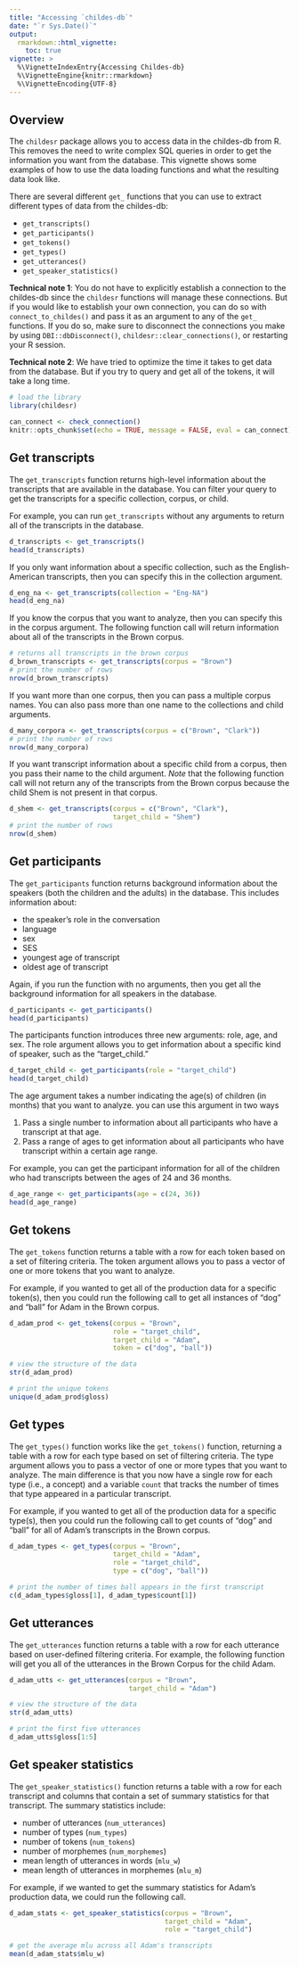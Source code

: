 ```yaml
---
title: "Accessing `childes-db`"
date: "`r Sys.Date()`"
output:
  rmarkdown::html_vignette:
    toc: true
vignette: >
  %\VignetteIndexEntry{Accessing Childes-db}
  %\VignetteEngine{knitr::rmarkdown}
  %\VignetteEncoding{UTF-8}
---
```


## Overview

The `childesr` package allows you to access data in the childes-db from R. This removes the need to write complex SQL queries in order to get the information you want from the database. This vignette shows some examples of how to use the data loading functions and what the resulting data look like.

There are several different `get_` functions that you can use to extract different types of data from the childes-db:

  * `get_transcripts()`
  * `get_participants()`
  * `get_tokens()`
  * `get_types()`
  * `get_utterances()`
  * `get_speaker_statistics()`

**Technical note 1**: You do not have to explicitly establish a connection to the childes-db since the `childesr` functions will manage these connections. But if you would like to establish your own connection, you can do so with `connect_to_childes()` and pass it as an argument to any of the `get_` functions. If you do so, make sure to disconnect the connections you make by using `DBI::dbDisconnect()`, `childesr::clear_connections()`, or restarting your R session.

**Technical note 2**: We have tried to optimize the time it takes to get data from the database. But if you try to query and get all of the tokens, it will take a long time.

```r
# load the library
library(childesr)
```

```r
can_connect <- check_connection()
knitr::opts_chunk$set(echo = TRUE, message = FALSE, eval = can_connect)
```

## Get transcripts

The `get_transcripts` function returns high-level information about the transcripts that are available in the database. You can filter your query to get the transcripts for a specific collection, corpus, or child.

For example, you can run `get_transcripts` without any arguments to return all of the transcripts in the database.

```r
d_transcripts <- get_transcripts()
head(d_transcripts)
```

If you only want information about a specific collection, such as the English-American transcripts, then you can specify this in the collection argument.

```r
d_eng_na <- get_transcripts(collection = "Eng-NA")
head(d_eng_na)
```

If you know the corpus that you want to analyze, then you can specify this in the corpus argument. The following function call will return information about all of the transcripts in the Brown corpus.

```r
# returns all transcripts in the brown corpus
d_brown_transcripts <- get_transcripts(corpus = "Brown")
# print the number of rows
nrow(d_brown_transcripts)
```

If you want more than one corpus, then you can pass a multiple corpus names. You can also pass more than one name to the collections and child arguments.

```r
d_many_corpora <- get_transcripts(corpus = c("Brown", "Clark"))
# print the number of rows
nrow(d_many_corpora)
```

If you want transcript information about a specific child from a corpus, then you pass their name to the child argument. *Note* that the following function call will not return any of the transcripts from the Brown corpus because the child Shem is not present in that corpus. 

```r
d_shem <- get_transcripts(corpus = c("Brown", "Clark"),
                          target_child = "Shem")
# print the number of rows
nrow(d_shem)
```

## Get participants

The `get_participants` function returns background information about the speakers (both the children and the adults) in the database. This includes information about:

  * the speaker's role in the conversation
  * language
  * sex
  * SES
  * youngest age of transcript
  * oldest age of transcript

Again, if you run the function with no arguments, then you get all the background information for all speakers in the database.

```r
d_participants <- get_participants()
head(d_participants)
```

The participants function introduces three new arguments: role, age, and sex. The role argument allows you to get information about a specific kind of speaker, such as the "target_child." 

```r
d_target_child <- get_participants(role = "target_child")
head(d_target_child)
```

The age argument takes a number indicating the age(s) of children (in months) that you want to analyze. you can use this argument in two ways 

  1. Pass a single number to information about all participants who have a transcript at that age. 
  2. Pass a range of ages to get information about all participants who have transcript within a
  certain age range. 

For example, you can get the participant information for all of the children who had transcripts between the ages of 24 and 36 months. 

```r
d_age_range <- get_participants(age = c(24, 36))
head(d_age_range)
```

## Get tokens

The `get_tokens` function returns a table with a row for each token based on a set of filtering criteria. The token argument allows you to pass a vector of one or more tokens that you want to analyze.

For example, if you wanted to get all of the production data for a specific token(s), then you could run the following call to get all instances of "dog" and "ball" for Adam in the Brown corpus. 

```r
d_adam_prod <- get_tokens(corpus = "Brown",
                          role = "target_child",
                          target_child = "Adam",
                          token = c("dog", "ball"))

# view the structure of the data
str(d_adam_prod)

# print the unique tokens
unique(d_adam_prod$gloss)
```  

## Get types

The `get_types()` function works like the `get_tokens()` function, returning a table with a row for each type based on set of filtering criteria. The type argument allows you to pass a vector of one or more types that you want to analyze. The main difference is that you now have a single row for each type (i.e., a concept) and a variable `count` that tracks the number of times that type appeared in a particular transcript. 

For example, if you wanted to get all of the production data for a specific type(s), then you could run the following call to get counts of "dog" and "ball" for all of Adam's transcripts in the Brown corpus. 

```r
d_adam_types <- get_types(corpus = "Brown",
                          target_child = "Adam",
                          role = "target_child",
                          type = c("dog", "ball"))

# print the number of times ball appears in the first transcript
c(d_adam_types$gloss[1], d_adam_types$count[1])
```

## Get utterances

The `get_utterances` function returns a table with a row for each utterance based on user-defined filtering criteria. For example, the following function will get you all of the utterances in the Brown Corpus for the child Adam. 

```r
d_adam_utts <- get_utterances(corpus = "Brown",
                              target_child = "Adam")

# view the structure of the data
str(d_adam_utts)

# print the first five utterances
d_adam_utts$gloss[1:5]
```

## Get speaker statistics

The `get_speaker_statistics()` function returns a table with a row for each transcript and columns that contain a set of summary statistics for that transcript. The summary statistics include: 

  * number of utterances (`num_utterances`) 
  * number of types (`num_types`)
  * number of tokens (`num_tokens`)
  * number of morphemes (`num_morphemes`)
  * mean length of utterances in words (`mlu_w`)
  * mean length of utterances in morphemes (`mlu_m`)

For example, if we wanted to get the summary statistics for Adam's production data, we could run the following call.

```r
d_adam_stats <- get_speaker_statistics(corpus = "Brown",
                                       target_child = "Adam",
                                       role = "target_child")

# get the average mlu across all Adam's transcripts
mean(d_adam_stats$mlu_w)
```
